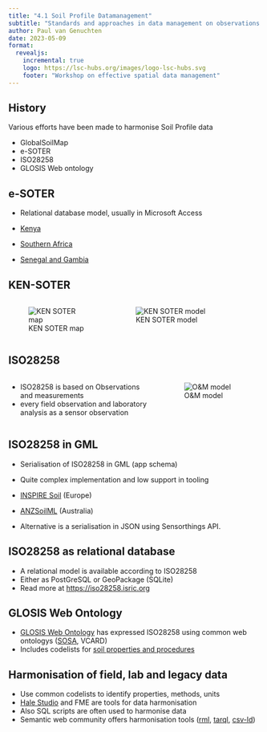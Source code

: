```yaml
---
title: "4.1 Soil Profile Datamanagement"
subtitle: "Standards and approaches in data management on observations on land and soil"
author: Paul van Genuchten
date: 2023-05-09
format:
  revealjs:
    incremental: true
    logo: https://lsc-hubs.org/images/logo-lsc-hubs.svg
    footer: "Workshop on effective spatial data management"
---
```


## History

Various efforts have been made to harmonise Soil Profile data

- GlobalSoilMap
- e-SOTER
- ISO28258
- GLOSIS Web ontology


## e-SOTER

- Relational database model, usually in Microsoft Access

- [Kenya](https://data.isric.org/geonetwork/srv/eng/catalog.search#/metadata/73e27136-9efe-49e4-af35-fd98b841d467)
- [Southern Africa](https://data.isric.org/geonetwork/srv/eng/catalog.search#/metadata/3571c1f3-159d-442c-b324-0af53d03f12e)
- [Senegal and Gambia](https://data.isric.org/geonetwork/srv/eng/catalog.search#/metadata/a6320590-0899-4b60-bf4d-f80282bbb72c)

## KEN-SOTER

:::: {.columns}

::: {.column width="40%"}
![KEN SOTER map](../img/soter-map.jpg)
:::

::: {.column width="60%"}
![KEN SOTER model](../img/soter.jpg)
:::
::::

## ISO28258

:::: {.columns}

::: {.column width="60%"}
- ISO28258 is based on Observations and measurements
- every field observation and laboratory analysis as a sensor observation
:::

::: {.column width="40%"}
![O&M model](../img/om2.png)
:::

::::

## ISO28258 in GML

- Serialisation of ISO28258 in GML (app schema)
- Quite complex implementation and low support in tooling

- [INSPIRE Soil](https://inspire.ec.europa.eu/Themes/127/2892) (Europe)  
- [ANZSoilML](https://github.com/ANZSoilData/ANZSoilML) (Australia) 

- Alternative is a serialisation in JSON using Sensorthings API.

## ISO28258 as relational database

- A relational model is available according to ISO28258
- Either as PostGreSQL or GeoPackage (SQLite)
- Read more at <https://iso28258.isric.org>

## GLOSIS Web Ontology

- [GLOSIS Web Ontology](https://github.com/glosis-ld/glosis) has expressed ISO28258 using common web ontologys ([SOSA](https://www.w3.org/TR/vocab-ssn/), VCARD)
- Includes codelists for [soil properties and procedures](https://vocab.isric.org)

## Harmonisation of field, lab and legacy data

- Use common codelists to identify properties, methods, units
- [Hale Studio](https://wetransform.to/halestudio/) and FME are tools for data harmonisation
- Also SQL scripts are often used to harmonise data
- Semantic web community offers harmonisation tools ([rml](https://rml.io/), [tarql](https://tarql.github.io/), [csv-ld](https://www.w3.org/2013/csvw/wiki/CSV-LD))
